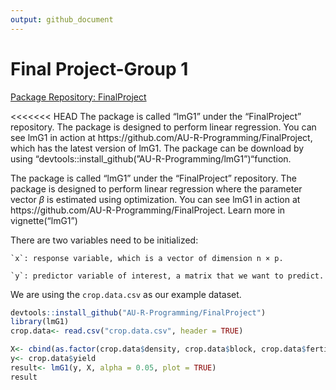 ```yaml
---
output: github_document
---
```

# Final Project-Group 1

[Package Repository: FinalProject](https://github.com/AU-R-Programming/FinalProject)

<<<<<<< HEAD
The package is called "lmG1" under the "FinalProject" repository. The package is designed to perform linear regression. You can see lmG1 in action at https://github.com/AU-R-Programming/FinalProject, which has the latest version of lmG1.
The package can be download by using "devtools::install_github("AU-R-Programming/lmG1")"function. 

The package is called "lmG1" under the "FinalProject" repository. The package is designed to perform linear regression where the parameter vector $\beta$ is estimated using optimization. You can see lmG1 in action at https://github.com/AU-R-Programming/FinalProject. 
Learn more in vignette("lmG1")


There are two variables need to be initialized: 

    `x`: response variable, which is a vector of dimension n × p.
    
    `y`: predictor variable of interest, a matrix that we want to predict.

We are using the `crop.data.csv` as our example dataset. 

```r
devtools::install_github("AU-R-Programming/FinalProject")
library(lmG1)
crop.data<- read.csv("crop.data.csv", header = TRUE)

X<- cbind(as.factor(crop.data$density, crop.data$block, crop.data$fertilizer))
y<- crop.data$yield
result<- lmG1(y, X, alpha = 0.05, plot = TRUE)
result
```
